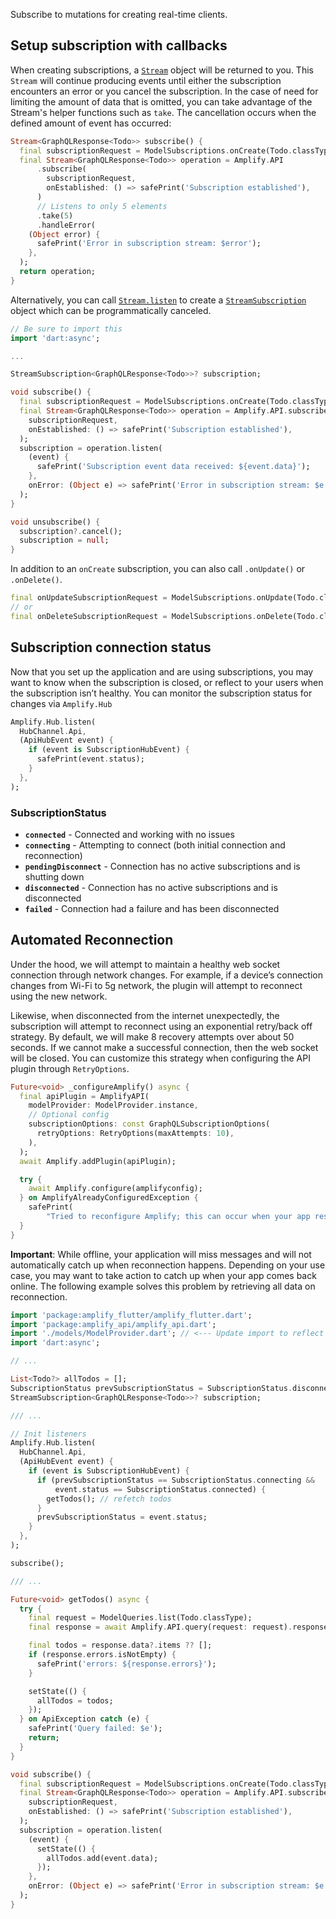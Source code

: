 Subscribe to mutations for creating real-time clients.

## Setup subscription with callbacks

When creating subscriptions, a [`Stream`](https://api.dart.dev/stable/dart-async/Stream-class.html) object will be returned to you. This `Stream` will continue producing events until either the subscription encounters an error or you cancel the subscription. In the case of need for limiting the amount of data that is omitted, you can take advantage of the Stream's helper functions such as `take`. The cancellation occurs when the defined amount of event has occurred:

```dart
Stream<GraphQLResponse<Todo>> subscribe() {
  final subscriptionRequest = ModelSubscriptions.onCreate(Todo.classType);
  final Stream<GraphQLResponse<Todo>> operation = Amplify.API
      .subscribe(
        subscriptionRequest,
        onEstablished: () => safePrint('Subscription established'),
      )
      // Listens to only 5 elements
      .take(5)
      .handleError(
    (Object error) {
      safePrint('Error in subscription stream: $error');
    },
  );
  return operation;
}
```

Alternatively, you can call [`Stream.listen`](https://api.dart.dev/stable/dart-async/Stream/listen.html) to create a [`StreamSubscription`](https://api.dart.dev/stable/dart-async/StreamSubscription-class.html) object which can be programmatically canceled.

```dart
// Be sure to import this
import 'dart:async';

...

StreamSubscription<GraphQLResponse<Todo>>? subscription;

void subscribe() {
  final subscriptionRequest = ModelSubscriptions.onCreate(Todo.classType);
  final Stream<GraphQLResponse<Todo>> operation = Amplify.API.subscribe(
    subscriptionRequest,
    onEstablished: () => safePrint('Subscription established'),
  );
  subscription = operation.listen(
    (event) {
      safePrint('Subscription event data received: ${event.data}');
    },
    onError: (Object e) => safePrint('Error in subscription stream: $e'),
  );
}

void unsubscribe() {
  subscription?.cancel();
  subscription = null;
}
```

In addition to an `onCreate` subscription, you can also call `.onUpdate()` or `.onDelete()`.

```dart
final onUpdateSubscriptionRequest = ModelSubscriptions.onUpdate(Todo.classType);
// or
final onDeleteSubscriptionRequest = ModelSubscriptions.onDelete(Todo.classType);
```

## Subscription connection status

Now that you set up the application and are using subscriptions, you may want to know when the subscription is closed, or reflect to your users when the subscription isn’t healthy. You can monitor the subscription status for changes via `Amplify.Hub`

```dart
Amplify.Hub.listen(
  HubChannel.Api,
  (ApiHubEvent event) {
    if (event is SubscriptionHubEvent) {
      safePrint(event.status);
    }
  },
);
```

### SubscriptionStatus

- **`connected`** - Connected and working with no issues
- **`connecting`** - Attempting to connect (both initial connection and reconnection)
- **`pendingDisconnect`** - Connection has no active subscriptions and is shutting down
- **`disconnected`** - Connection has no active subscriptions and is disconnected
- **`failed`** - Connection had a failure and has been disconnected

## Automated Reconnection

Under the hood, we will attempt to maintain a healthy web socket connection through network changes. For example, if a device’s connection changes from Wi-Fi to 5g network, the plugin will attempt to reconnect using the new network.

Likewise, when disconnected from the internet unexpectedly, the subscription will attempt to reconnect using an exponential retry/back off strategy. By default, we will make 8 recovery attempts over about 50 seconds. If we cannot make a successful connection, then the web socket will be closed. You can customize this strategy when configuring the API plugin through `RetryOptions`.

```dart
Future<void> _configureAmplify() async {
  final apiPlugin = AmplifyAPI(
    modelProvider: ModelProvider.instance,
    // Optional config
    subscriptionOptions: const GraphQLSubscriptionOptions(
      retryOptions: RetryOptions(maxAttempts: 10),
    ),
  );
  await Amplify.addPlugin(apiPlugin);

  try {
    await Amplify.configure(amplifyconfig);
  } on AmplifyAlreadyConfiguredException {
    safePrint(
        "Tried to reconfigure Amplify; this can occur when your app restarts on Android.");
  }
}
```

<Callout>

**Important**: While offline, your application will miss messages and will not automatically catch up when reconnection happens. Depending on your use case, you may want to take action to catch up when your app comes back online. The following example solves this problem by retrieving all data on reconnection.

</Callout>

```dart
import 'package:amplify_flutter/amplify_flutter.dart';
import 'package:amplify_api/amplify_api.dart';
import './models/ModelProvider.dart'; // <--- Update import to reflect your project
import 'dart:async';

// ...

List<Todo?> allTodos = [];
SubscriptionStatus prevSubscriptionStatus = SubscriptionStatus.disconnected;
StreamSubscription<GraphQLResponse<Todo>>? subscription;

/// ...

// Init listeners
Amplify.Hub.listen(
  HubChannel.Api,
  (ApiHubEvent event) {
    if (event is SubscriptionHubEvent) {
      if (prevSubscriptionStatus == SubscriptionStatus.connecting &&
          event.status == SubscriptionStatus.connected) {
        getTodos(); // refetch todos
      }
      prevSubscriptionStatus = event.status;
    }
  },
);

subscribe();

/// ...

Future<void> getTodos() async {
  try {
    final request = ModelQueries.list(Todo.classType);
    final response = await Amplify.API.query(request: request).response;

    final todos = response.data?.items ?? [];
    if (response.errors.isNotEmpty) {
      safePrint('errors: ${response.errors}');
    }

    setState(() {
      allTodos = todos;
    });
  } on ApiException catch (e) {
    safePrint('Query failed: $e');
    return;
  }
}

void subscribe() {
  final subscriptionRequest = ModelSubscriptions.onCreate(Todo.classType);
  final Stream<GraphQLResponse<Todo>> operation = Amplify.API.subscribe(
    subscriptionRequest,
    onEstablished: () => safePrint('Subscription established'),
  );
  subscription = operation.listen(
    (event) {
      setState(() {
        allTodos.add(event.data);
      });
    },
    onError: (Object e) => safePrint('Error in subscription stream: $e'),
  );
}

```
